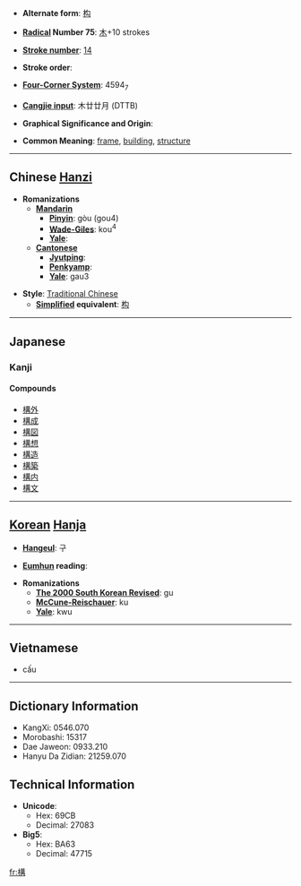 * '''Alternate form''': [[构]]

* '''[[Wiktionary:Chinese radical index| Radical]] Number 75''': [[Wiktionary:Chinese radical index 木|木]]+10 strokes

* '''[[Wiktionary:Chinese total strokes index|Stroke number]]''': [[Wiktionary:Chinese total strokes index 14|14]]

* '''Stroke order''': 

* '''[[Wiktionary:Chinese four corner index|Four-Corner System]]''': 4594<sub>7</sub>

* '''[[Wiktionary:Chinese Cangjie index|Cangjie input]]''': 木廿廿月 (DTTB)

* '''Graphical Significance and Origin''': 

* '''Common Meaning''': [[frame]], [[building]], [[structure]]

----

== Chinese [[Hanzi]] ==

* '''Romanizations'''
** '''[[Mandarin]]'''
*** '''[[Pinyin]]''': gòu (gou4)
*** '''[[Wade-Giles]]''': kou<sup>4</sup>
*** '''[[Yale]]''': 
** '''[[Cantonese]]'''
*** '''[[Jyutping]]''':
*** '''[[Penkyamp]]''': 
*** '''[[Yale]]''': gau3

* '''Style''': [[Traditional Chinese]] 
** '''[[Simplified Chinese|Simplified]] equivalent''': [[构]]


----

== Japanese ==
===Kanji===
{{kanji|[[こう]] ([[kō]])|[[かまえる]] ([[構える]], [[kamaeru]]), [[かまえ]] ([[構え]], [[kamae]]), [[かまう]] ([[構う]], [[kamau]])}}

====Compounds====
*[[構外]]
*[[構成]]
*[[構図]]
*[[構想]]
*[[構造]]
*[[構築]]
*[[構内]]
*[[構文]]


----

== [[Korean]] [[Hanja]] ==

* '''[[Hangeul]]''': 구

* '''[[Eumhun]] reading''': 

* '''Romanizations'''
** '''[[The 2000 South Korean Revised Romanization|The 2000 South Korean Revised]]''': gu
** '''[[McCune-Reischauer]]''': ku
** '''[[Yale]]''': kwu


----

==Vietnamese==

*cấu

----

== Dictionary Information ==

* KangXi: 0546.070
* Morobashi: 15317
* Dae Jaweon: 0933.210
* Hanyu Da Zidian: 21259.070

== Technical Information ==

* '''Unicode''':
** Hex: 69CB
** Decimal: 27083
* '''Big5''':
** Hex: BA63
** Decimal: 47715

[[fr:構]]